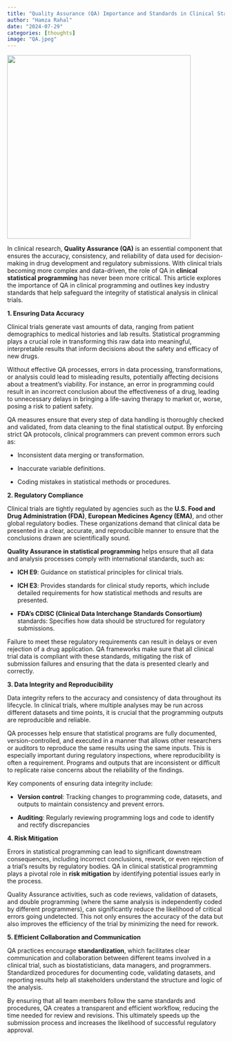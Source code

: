 ```yaml
---
title: "Quality Assurance (QA) Importance and Standards in Clinical Statistical Programming"
author: "Hamza Rahal"
date: "2024-07-29"
categories: [thoughts]
image: "QA.jpeg"
---
```


![](QA.jpeg){width="425"}

In clinical research, **Quality Assurance (QA)** is an essential component that ensures the accuracy, consistency, and reliability of data used for decision-making in drug development and regulatory submissions. With clinical trials becoming more complex and data-driven, the role of QA in **clinical statistical programming** has never been more critical. This article explores the importance of QA in clinical programming and outlines key industry standards that help safeguard the integrity of statistical analysis in clinical trials.

**1. Ensuring Data Accuracy**

Clinical trials generate vast amounts of data, ranging from patient demographics to medical histories and lab results. Statistical programming plays a crucial role in transforming this raw data into meaningful, interpretable results that inform decisions about the safety and efficacy of new drugs.

Without effective QA processes, errors in data processing, transformations, or analysis could lead to misleading results, potentially affecting decisions about a treatment’s viability. For instance, an error in programming could result in an incorrect conclusion about the effectiveness of a drug, leading to unnecessary delays in bringing a life-saving therapy to market or, worse, posing a risk to patient safety.

QA measures ensure that every step of data handling is thoroughly checked and validated, from data cleaning to the final statistical output. By enforcing strict QA protocols, clinical programmers can prevent common errors such as:

-   Inconsistent data merging or transformation.

-   Inaccurate variable definitions.

-   Coding mistakes in statistical methods or procedures.

**2. Regulatory Compliance**

Clinical trials are tightly regulated by agencies such as the **U.S. Food and Drug Administration (FDA)**, **European Medicines Agency (EMA)**, and other global regulatory bodies. These organizations demand that clinical data be presented in a clear, accurate, and reproducible manner to ensure that the conclusions drawn are scientifically sound.

**Quality Assurance in statistical programming** helps ensure that all data and analysis processes comply with international standards, such as:

-   **ICH E9**: Guidance on statistical principles for clinical trials.

-   **ICH E3**: Provides standards for clinical study reports, which include detailed requirements for how statistical methods and results are presented.

-   **FDA’s CDISC (Clinical Data Interchange Standards Consortium)** standards: Specifies how data should be structured for regulatory submissions.

Failure to meet these regulatory requirements can result in delays or even rejection of a drug application. QA frameworks make sure that all clinical trial data is compliant with these standards, mitigating the risk of submission failures and ensuring that the data is presented clearly and correctly.

**3. Data Integrity and Reproducibility**

Data integrity refers to the accuracy and consistency of data throughout its lifecycle. In clinical trials, where multiple analyses may be run across different datasets and time points, it is crucial that the programming outputs are reproducible and reliable.

QA processes help ensure that statistical programs are fully documented, version-controlled, and executed in a manner that allows other researchers or auditors to reproduce the same results using the same inputs. This is especially important during regulatory inspections, where reproducibility is often a requirement. Programs and outputs that are inconsistent or difficult to replicate raise concerns about the reliability of the findings.

Key components of ensuring data integrity include:

-   **Version control**: Tracking changes to programming code, datasets, and outputs to maintain consistency and prevent errors.

-   **Auditing**: Regularly reviewing programming logs and code to identify and rectify discrepancies

**4. Risk Mitigation**

Errors in statistical programming can lead to significant downstream consequences, including incorrect conclusions, rework, or even rejection of a trial's results by regulatory bodies. QA in clinical statistical programming plays a pivotal role in **risk mitigation** by identifying potential issues early in the process.

Quality Assurance activities, such as code reviews, validation of datasets, and double programming (where the same analysis is independently coded by different programmers), can significantly reduce the likelihood of critical errors going undetected. This not only ensures the accuracy of the data but also improves the efficiency of the trial by minimizing the need for rework.

**5. Efficient Collaboration and Communication**

QA practices encourage **standardization**, which facilitates clear communication and collaboration between different teams involved in a clinical trial, such as biostatisticians, data managers, and programmers. Standardized procedures for documenting code, validating datasets, and reporting results help all stakeholders understand the structure and logic of the analysis.

By ensuring that all team members follow the same standards and procedures, QA creates a transparent and efficient workflow, reducing the time needed for review and revisions. This ultimately speeds up the submission process and increases the likelihood of successful regulatory approval.
